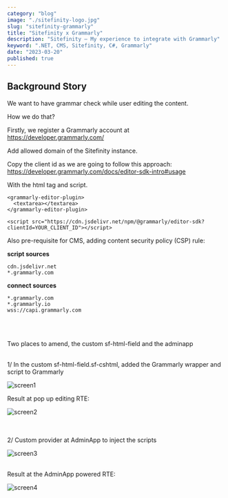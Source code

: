 ```yaml
---
category: "blog"
image: "./sitefinity-logo.jpg"
slug: "sitefinity-grammarly"
title: "Sitefinity x Grammarly"
description: "Sitefinity – My experience to integrate with Grammarly"
keyword: ".NET, CMS, Sitefinity, C#, Grammarly"
date: "2023-03-20"
published: true
---
```


## Background Story

We want to have grammar check while user editing the content.


How we do that?

Firstly, we register a Grammarly account at https://developer.grammarly.com/ 

Add allowed domain of the Sitefinity instance.

Copy the client id as we are going to follow this approach: https://developer.grammarly.com/docs/editor-sdk-intro#usage

With the html tag and script.

```
<grammarly-editor-plugin>
  <textarea></textarea>
</grammarly-editor-plugin>

<script src="https://cdn.jsdelivr.net/npm/@grammarly/editor-sdk?clientId=YOUR_CLIENT_ID"></script>
```

Also pre-requisite for CMS, adding content security policy (CSP) rule:

<b>script sources</b>

```
cdn.jsdelivr.net
*.grammarly.com
```

<b>connect sources</b>

```
*.grammarly.com
*.grammarly.io
wss://capi.grammarly.com
```

<br/>
<br/>

Two places to amend, the custom sf-html-field and the adminapp

<br/>
1/ In the custom sf-html-field.sf-cshtml, added the Grammarly wrapper and script to Grammarly

![screen1](./screen-1.png)

Result at pop up editing RTE:

![screen2](./screen-2.png)

<br/><br/>
2/ Custom provider at AdminApp to inject the scripts

![screen3](./screen-3.png)

<br/>
Result at the AdminApp powered RTE:

![screen4](./screen-4.png)